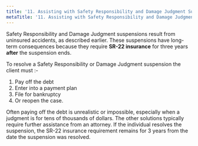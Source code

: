 ```yaml
---
title: '11.	Assisting with Safety Responsibility and Damage Judgment Suspensions'
metaTitle: '11.	Assisting with Safety Responsibility and Damage Judgment Suspensions'
---
```


Safety Responsibility and Damage Judgment suspensions result from uninsured accidents, as described earlier. These suspensions have long-term consequences because they require **SR-22 insurance** for three years **after** the suspension ends.

To resolve a Safety Responsibility or Damage Judgment suspension the client must :-
1. Pay off the debt 
2. Enter into a payment plan
3. File for bankruptcy 
4. Or reopen the case. 

Often paying off the debt is unrealistic or impossible, especially when a judgment is for tens of thousands of dollars. The other solutions typically require further assistance from an attorney. If the individual resolves the suspension, the SR-22 insurance requirement remains for 3 years from the date the suspension was resolved.
